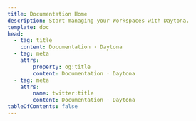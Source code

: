 ```yaml
---
title: Documentation Home
description: Start managing your Workspaces with Daytona.
template: doc
head:
  - tag: title
    content: Documentation · Daytona
  - tag: meta
    attrs:
        property: og:title
        content: Documentation · Daytona
  - tag: meta
    attrs:
        name: twitter:title
        content: Documentation · Daytona
tableOfContents: false
---
```



<DocumentList title="Start Here">
  <DocumentListItem
    title="What is Daytona?"
    subtitle="Understand what Development Environment Management (DEM) is, and how Daytona can help."
    href="explanation/what-is-daytona"
    expanded
  />
  <DocumentListItem
    title="Install Daytona"
    subtitle="Install Daytona on Linux, macOS, or Windows."
    href="installation/installation"
  />
  <DocumentListItem
    title="Create your first Workspace"
    subtitle="Once you have Daytona installed, create your first Workspace."
    href="usage/workspaces#create-a-workspace"
  />
</DocumentList>

<DocumentList title="Configure">
  <DocumentListItem
    title="Add a Git Provider"
    subtitle="Create Workspaces from repositories hosted across GitHub, GitLab, Bitbucket, and others."
    href="configuration/git-providers#add-a-git-provider"
  />
  <DocumentListItem
    title="Add a remote Docker target"
    subtitle="Deploy your Workspaces on a remote host using Docker."
    href="configuration/providers#add-a-target"
  />
  <DocumentListItem
    title="Set your default IDE"
    subtitle="Automatically open your Workspaces in Visual Studio Code and a selection of JetBrains IDEs."
    href="usage/workspaces#set-the-default-ide"
  />
</DocumentList>

<DocumentList title="Dive Deeper">
  <DocumentListItem
    title="Command-Line Reference"
    subtitle="Learn about all of Daytona's commands and how you can leverage them to increase productivity."
    href="reference/cli"
  />
  <DocumentListItem
    title="Daytona API"
    subtitle="Learn more about the Daytona Server by viewing the API reference."
    href="reference/api"
  />
</DocumentList>
